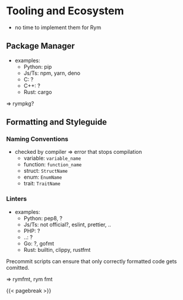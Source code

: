 # Tooling and Ecosystem

- no time to implement them for Rym

## Package Manager

- examples:
  - Python: pip
  - Js/Ts: npm, yarn, deno
  - C: ?
  - C++: ?
  - Rust: cargo

=> rympkg?

## Formatting and Styleguide

### Naming Conventions

- checked by compiler => error that stops compilation
  - variable: `variable_name`
  - function: `function_name`
  - struct: `StructName`
  - enum: `EnumName`
  - trait: `TraitName`

### Linters

- examples:
  - Python: pep8, ?
  - Js/Ts: not official?, eslint, prettier, ..
  - PHP: ?
  - ..: ?
  - Go: ?, gofmt
  - Rust: builtin, clippy, rustfmt

Precommit scripts can ensure that only correctly formatted code gets comitted.

=> rymfmt, rym fmt

{{< pagebreak >}}
